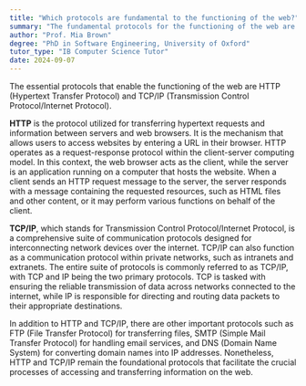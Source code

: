 ```yaml
---
title: "Which protocols are fundamental to the functioning of the web?"
summary: "The fundamental protocols for the functioning of the web are HTTP (Hypertext Transfer Protocol) and TCP/IP (Transmission Control Protocol/Internet Protocol)."
author: "Prof. Mia Brown"
degree: "PhD in Software Engineering, University of Oxford"
tutor_type: "IB Computer Science Tutor"
date: 2024-09-07
---
```


The essential protocols that enable the functioning of the web are HTTP (Hypertext Transfer Protocol) and TCP/IP (Transmission Control Protocol/Internet Protocol).

**HTTP** is the protocol utilized for transferring hypertext requests and information between servers and web browsers. It is the mechanism that allows users to access websites by entering a URL in their browser. HTTP operates as a request-response protocol within the client-server computing model. In this context, the web browser acts as the client, while the server is an application running on a computer that hosts the website. When a client sends an HTTP request message to the server, the server responds with a message containing the requested resources, such as HTML files and other content, or it may perform various functions on behalf of the client.

**TCP/IP**, which stands for Transmission Control Protocol/Internet Protocol, is a comprehensive suite of communication protocols designed for interconnecting network devices over the internet. TCP/IP can also function as a communication protocol within private networks, such as intranets and extranets. The entire suite of protocols is commonly referred to as TCP/IP, with TCP and IP being the two primary protocols. TCP is tasked with ensuring the reliable transmission of data across networks connected to the internet, while IP is responsible for directing and routing data packets to their appropriate destinations.

In addition to HTTP and TCP/IP, there are other important protocols such as FTP (File Transfer Protocol) for transferring files, SMTP (Simple Mail Transfer Protocol) for handling email services, and DNS (Domain Name System) for converting domain names into IP addresses. Nonetheless, HTTP and TCP/IP remain the foundational protocols that facilitate the crucial processes of accessing and transferring information on the web.
    